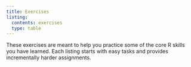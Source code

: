 ```yaml
---
title: Exercises
listing:
  contents: exercises
  type: table
---
```


These exercises are meant to help you practice some of the core R skills you have learned. Each listing starts with easy tasks and provides incrementally harder assignments. 
